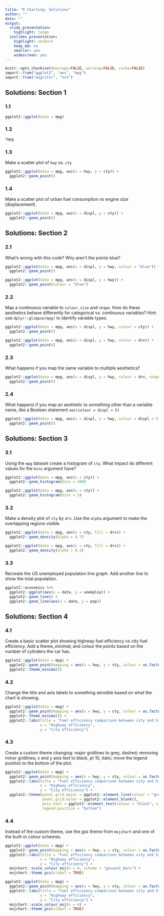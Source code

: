 ```yaml
---
title: "R Charting: Solutions"
author: ""
date: ""
output:
  slidy_presentation:
    highlight: tango
  ioslides_presentation:
    highlight: zenburn
    keep_md: no
    smaller: yes
    widescreen: yes
---
```


```r
knitr::opts_chunk$set(message=FALSE, warning=FALSE, cache=FALSE)
import::from("ggplot2", "aes", "mpg")
import::from("magrittr", "%>%")

```

## Solutions: Section 1

### 1.1

```r
ggplot2::ggplot(data = mpg)
```

### 1.2
```r
?mpg
```

### 1.3 
Make a scatter plot of `hwy` vs. `cty`

```r
ggplot2::ggplot(data = mpg, aes(x = hwy, y = cty)) +
  ggplot2::geom_point()
```

### 1.4
Make a scatter plot of urban fuel consumption vs engine size (displacement). 

```r
ggplot2::ggplot(data = mpg, aes(x = displ, y = cty)) +
  ggplot2::geom_point()
```


## Solutions: Section 2

### 2.1

What's wrong with this code? Why aren't the points blue?
<div class="columns-2">
```r
ggplot2::ggplot(data = mpg, aes(x = displ, y = hwy, colour = "blue")) +
  ggplot2::geom_point()

ggplot2::ggplot(data = mpg, aes(x = displ, y = hwy)) +
  ggplot2::geom_point(colour = "blue")
```
</div>

### 2.2

Map a continuous variable to `colour`, `size` and `shape`. How do these aesthetics behave differently for categorical vs. continuous variables? Hint: use `dplyr::glimpse(mpg)` to identify variable types.


<div class="columns-2">

```r
ggplot2::ggplot(data = mpg, aes(x = displ, y = hwy, colour = cty)) +
  ggplot2::geom_point()
```


```r
ggplot2::ggplot(data = mpg, aes(x = displ, y = hwy, colour = drv)) +
  ggplot2::geom_point()
```

</div>

### 2.3

What happens if you map the same variable to multiple aesthetics?

```r
ggplot2::ggplot(data = mpg, aes(x = displ, y = hwy, colour = drv, shape = drv)) +
  ggplot2::geom_point()
```

### 2.4

What happens if you map an aesthetic to something other than a variable name, like a Boolean statement `aes(colour = displ < 5)`

```r
ggplot2::ggplot(data = mpg, aes(x = displ, y = hwy, colour = displ < 5)) +
  ggplot2::geom_point() 
```

## Solutions: Section 3

### 3.1

Using the `mpg` dataset create a histogram of `cty`. What impact do different values for the `bins` argument have?

```r
ggplot2::ggplot(data = mpg, aes(x = cty)) +
  ggplot2::geom_histogram(bins = 100) 
```

```r
ggplot2::ggplot(data = mpg, aes(x = cty)) +
  ggplot2::geom_histogram(bins = 5) 
```

### 3.2 

Make a density plot of `cty` by `drv`. Use the `alpha` argument to make the overlapping regions visible.


```r
ggplot2::ggplot(data = mpg, aes(x = cty, fill = drv)) +
  ggplot2::geom_density(alpha = 0.7)
```

```r
ggplot2::ggplot(data = mpg, aes(x = cty, fill = drv)) +
  ggplot2::geom_density(alpha = 0.3)
```

### 3.3

Recreate the US unemployed population line graph. Add another line to show the total population. 

```r
ggplot2::economics %>% 
  ggplot2::ggplot(aes(x = date, y = unemploy)) +
  ggplot2::geom_line() +
  ggplot2::geom_line(aes(x = date, y = pop))
```

## Solutions: Section 4

### 4.1

Create a basic scatter plot showing highway fuel efficiency vs city fuel efficiency. Add a 
theme_minimal; and colour the points based on the number of cylinders the car has.

```r

ggplot2::ggplot(data = mpg) +
  ggplot2::geom_point(mapping = aes(x = hwy, y = cty, colour = as.factor(cyl))) + 
  ggplot2::theme_minimal()


```

### 4.2

Change the title and axis labels to something sensible based on what the chart is showing.

```r

ggplot2::ggplot(data = mpg) +
  ggplot2::geom_point(mapping = aes(x = hwy, y = cty, colour = as.factor(cyl))) + 
  ggplot2::theme_minimal() +
  ggplot2::labs(title = "Fuel efficiency comparison between city and highway", 
                x = "Highway efficiency",
                y = "City efficiency")

```

### 4.3

Create a custom theme changing: major gridlines to grey, dashed; removing minor gridlines; x and y 
axis text to black, pt 10, italic; move the legend position to the bottom of the plot.

```r

ggplot2::ggplot(data = mpg) +
  ggplot2::geom_point(mapping = aes(x = hwy, y = cty, colour = as.factor(cyl))) + 
  ggplot2::labs(title = "Fuel efficiency comparison between city and highway", 
                x = "Highway efficiency", 
                y = "City efficiency") +
  ggplot2::theme(panel.grid.major = ggplot2::element_line(colour = "grey", linetype = "dashed"),
                 panel.grid.minor = ggplot2::element_blank(),
                 axis.text = ggplot2::element_text(colour = "black", size = 10, face = "italic"),
                 legend.position = "bottom")

```

### 4.4

Instead of the custom theme, use the gss theme from `mojchart` and one of the built-in colour schemes.

```r

ggplot2::ggplot(data = mpg) +
  ggplot2::geom_point(mapping = aes(x = hwy, y = cty, colour = as.factor(cyl))) + 
  ggplot2::labs(title = "Fuel efficiency comparison between city and highway", 
                x = "Highway efficiency", 
                y = "City efficiency") +
  mojchart::scale_colour_moj(n = 4, scheme = "govanal_bars") +
  mojchart::theme_gss(xlabel = TRUE)

```

```r

ggplot2::ggplot(data = mpg) +
  ggplot2::geom_point(mapping = aes(x = hwy, y = cty, colour = as.factor(cyl))) + 
  ggplot2::labs(title = "Fuel efficiency comparison between city and highway", 
                x = "Highway efficiency", 
                y = "City efficiency") +
  mojchart::scale_colour_moj(n = 4) +
  mojchart::theme_gss(xlabel = TRUE)

```

